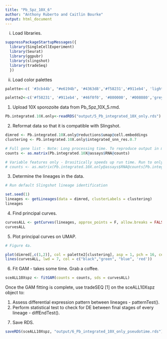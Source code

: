 ```yaml
---
title: "Pb_Spz_10X_6"
author: "Anthony Ruberto and Caitlin Bourke"
output: html_document
---
```


  i. Load libraries.

```r

suppressPackageStartupMessages({
  library(SingleCellExperiment)
  library(Seurat)
  library(ggpubr)
  library(slingshot)
  library(tradeSeq)
  })

```

  ii. Load color palettes
  
```r

palette<-c( '#3cb44b', "#e6194b", '#4363d8','#f58231','#911eb4', 'lightgrey','#ffe119', '#46f0f0', '#800000', '#ffd8b1', '#fabebe', '#008080', '#e6beff', '#9a6324', 'grey60', '#f032e6', '#aaffc3', '#808000', '#bcf60c', '#000075', '#808080', '#ffffff', '#000000')

palette2<-c('#f58231', '#911eb4', '#46f0f0', '#800000', '#008080','grey60', '#f032e6','#808000','red', '#aaffc3',  '#bcf60c', '#000075', '#808080', '#ffffff', '#000000','#3cb44b', "#e6194b", '#4363d8','#ffe119','#ffd8b1', '#fabebe' ,'#e6beff', '#9a6324')

```

1. Upload 10X sporozoite data from Pb_Spz_10X_5.rmd.

```r

Pb.integrated.10X.only<-readRDS("output/5_Pb_integrated_10X_only.rds")

```

2. Reformat data so that it is compatible with Slingshot.

```r

dimred <- Pb.integrated.10X.only@reductions$umap@cell.embeddings
clustering <- Pb.integrated.10X.only$integrated_snn_res.0.7

# Full gene list - Note: Long processing time. To reproduce output in manuscript, use this matrix.
counts <- as.matrix(Pb.integrated.10X@assays$RNA@counts)

# Variable features only - Drasitically speeds up run time. Run to only output variable transcripts. Note: This will produce a genelist with different statisical outputs.
# counts <- as.matrix(Pb.integrated.10X.only@assays$RNA@counts[Pb.integrated.10X.only@assays$integrated@var.features, ])

```

3. Determine the lineages in the data. 

```r

# Run default Slingshot lineage identification

set.seed(1)
lineages <- getLineages(data = dimred, clusterLabels = clustering)
lineages

```

4. Find principal curves.

```r

curvesALL <- getCurves(lineages, approx_points = F, allow.breaks = FALSE)
curvesALL

```

5. Plot principal curves on UMAP.

```r

# Figure 4a.

plot(dimred[,c(1,2)], col = palette2[clustering], asp = 1, pch = 16, cex = .5)
lines(curvesALL, lwd = 7, col = c("black","green", "blue", 'red'))

```

6. Fit GAM - takes some time. Grab a coffee.

```r

sceALL10Xspz <- fitGAM(counts = counts, sds = curvesALL)

```

Once the GAM fitting is complete, use tradeSEQ [1]  on the sceALL10Xspz object to:

1) Assess differential expression pattern between lineages - patternTest().
2) Perform statistical test to check for DE between final stages of every lineage - diffEndTest().

7. Save RDS.

```r

saveRDS(sceALL10Xspz, "output/6_Pb_integrated_10X_only_pseudotime.rds")

```

